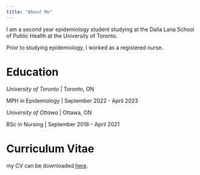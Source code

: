 ```yaml
---
title: "About Me"
---
```


I am a second year epidemiology student studying at the Dalla Lana School of Public Health at the University of Toronto.

Prior to studying epidemiology, I worked as a registered nurse. 

# Education 

*University of Toronto* | Toronto, ON\

MPH in Epidemiology | September 2022 - April 2023\

*University of Ottawa* | Ottawa, ON\

BSc in Nursing | September 2018 - April 2021\



# Curriculum Vitae 
my CV can be downloaded [here](CV/CV.pdf). 
